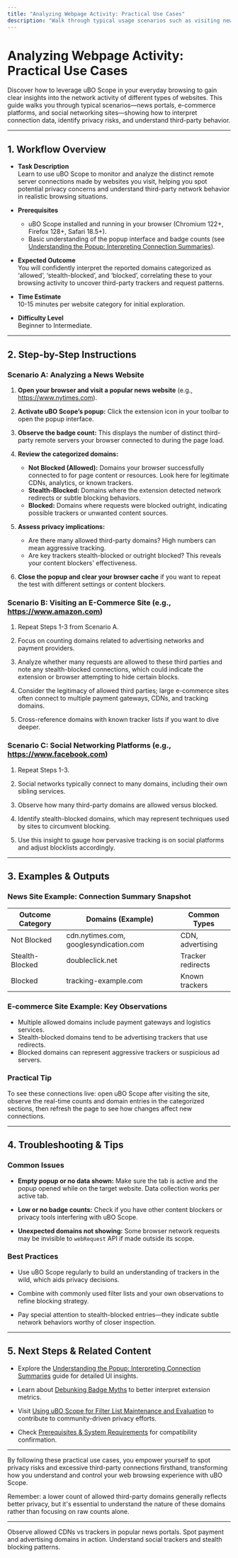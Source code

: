 ```yaml
---
title: "Analyzing Webpage Activity: Practical Use Cases"
description: "Walk through typical usage scenarios such as visiting news, e-commerce, and social sites, using uBO Scope to spot privacy risks, excessive third-party requests, and how common trackers behave in the wild. Empowers users to become more privacy-aware in real browsing situations."
---
```


# Analyzing Webpage Activity: Practical Use Cases

Discover how to leverage uBO Scope in your everyday browsing to gain clear insights into the network activity of different types of websites. This guide walks you through typical scenarios—news portals, e-commerce platforms, and social networking sites—showing how to interpret connection data, identify privacy risks, and understand third-party behavior.

---

## 1. Workflow Overview

- **Task Description**  
  Learn to use uBO Scope to monitor and analyze the distinct remote server connections made by websites you visit, helping you spot potential privacy concerns and understand third-party network behavior in realistic browsing situations.

- **Prerequisites**  
  - uBO Scope installed and running in your browser (Chromium 122+, Firefox 128+, Safari 18.5+).  
  - Basic understanding of the popup interface and badge counts (see [Understanding the Popup: Interpreting Connection Summaries](/guides/getting-started-essentials/reading-popup)).

- **Expected Outcome**  
  You will confidently interpret the reported domains categorized as ‘allowed’, ‘stealth-blocked’, and ‘blocked’, correlating these to your browsing activity to uncover third-party trackers and request patterns.

- **Time Estimate**  
  10-15 minutes per website category for initial exploration.

- **Difficulty Level**  
  Beginner to Intermediate.

---

## 2. Step-by-Step Instructions

### Scenario A: Analyzing a News Website

1. **Open your browser and visit a popular news website** (e.g., https://www.nytimes.com).

2. **Activate uBO Scope’s popup:** Click the extension icon in your toolbar to open the popup interface.

3. **Observe the badge count:** This displays the number of distinct third-party remote servers your browser connected to during the page load.

4. **Review the categorized domains:**  
   - **Not Blocked (Allowed):** Domains your browser successfully connected to for page content or resources. Look here for legitimate CDNs, analytics, or known trackers.
   - **Stealth-Blocked:** Domains where the extension detected network redirects or subtle blocking behaviors.
   - **Blocked:** Domains where requests were blocked outright, indicating possible trackers or unwanted content sources.

5. **Assess privacy implications:**  
   - Are there many allowed third-party domains? High numbers can mean aggressive tracking.
   - Are key trackers stealth-blocked or outright blocked? This reveals your content blockers' effectiveness.

6. **Close the popup and clear your browser cache** if you want to repeat the test with different settings or content blockers.

### Scenario B: Visiting an E-Commerce Site (e.g., https://www.amazon.com)

1. Repeat Steps 1-3 from Scenario A.

2. Focus on counting domains related to advertising networks and payment providers.

3. Analyze whether many requests are allowed to these third parties and note any stealth-blocked connections, which could indicate the extension or browser attempting to hide certain blocks.

4. Consider the legitimacy of allowed third parties; large e-commerce sites often connect to multiple payment gateways, CDNs, and tracking domains.

5. Cross-reference domains with known tracker lists if you want to dive deeper.

### Scenario C: Social Networking Platforms (e.g., https://www.facebook.com)

1. Repeat Steps 1-3.

2. Social networks typically connect to many domains, including their own sibling services.

3. Observe how many third-party domains are allowed versus blocked.

4. Identify stealth-blocked domains, which may represent techniques used by sites to circumvent blocking.

5. Use this insight to gauge how pervasive tracking is on social platforms and adjust blocklists accordingly.

---

## 3. Examples & Outputs

### News Site Example: Connection Summary Snapshot

| Outcome Category | Domains (Example)                  | Common Types       |
|------------------|----------------------------------|--------------------|
| Not Blocked      | cdn.nytimes.com, googlesyndication.com | CDN, advertising    |
| Stealth-Blocked  | doubleclick.net                   | Tracker redirects   |
| Blocked          | tracking-example.com              | Known trackers     |

### E-commerce Site Example: Key Observations

- Multiple allowed domains include payment gateways and logistics services.
- Stealth-blocked domains tend to be advertising trackers that use redirects.
- Blocked domains can represent aggressive trackers or suspicious ad servers.

### Practical Tip

To see these connections live: open uBO Scope after visiting the site, observe the real-time counts and domain entries in the categorized sections, then refresh the page to see how changes affect new connections.

---

## 4. Troubleshooting & Tips

### Common Issues

- **Empty popup or no data shown:** Make sure the tab is active and the popup opened while on the target website. Data collection works per active tab.

- **Low or no badge counts:** Check if you have other content blockers or privacy tools interfering with uBO Scope.

- **Unexpected domains not showing:** Some browser network requests may be invisible to `webRequest` API if made outside its scope.

### Best Practices

- Use uBO Scope regularly to build an understanding of trackers in the wild, which aids privacy decisions.

- Combine with commonly used filter lists and your own observations to refine blocking strategy.

- Pay special attention to stealth-blocked entries—they indicate subtle network behaviors worthy of closer inspection.

---

## 5. Next Steps & Related Content

- Explore the [Understanding the Popup: Interpreting Connection Summaries](/guides/getting-started-essentials/reading-popup) guide for detailed UI insights.

- Learn about [Debunking Badge Myths](/guides/advanced-insights-patterns/debunking-badge-myths) to better interpret extension metrics.

- Visit [Using uBO Scope for Filter List Maintenance and Evaluation](/guides/advanced-insights-patterns/list-maintainer-tips) to contribute to community-driven privacy efforts.

- Check [Prerequisites & System Requirements](/getting-started/installation-and-setup/system-requirements) for compatibility confirmation.

---

By following these practical use cases, you empower yourself to spot privacy risks and excessive third-party connections firsthand, transforming how you understand and control your web browsing experience with uBO Scope.

<Info>
Remember: a lower count of allowed third-party domains generally reflects better privacy, but it's essential to understand the nature of these domains rather than focusing on raw counts alone.
</Info>

---

<CardGroup cols={3}>
<Card title="Visit News Sites">
Observe allowed CDNs vs trackers in popular news portals.
</Card>
<Card title="Shop on E-Commerce">
Spot payment and advertising domains in action.
</Card>
<Card title="Social Platforms">
Understand social trackers and stealth blocking patterns.
</Card>
</CardGroup>
